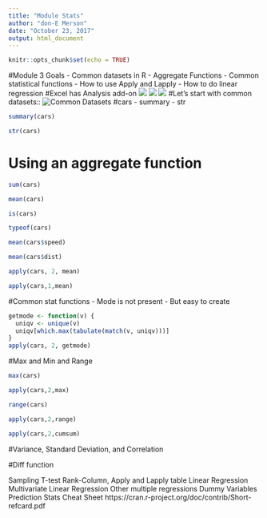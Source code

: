 ```yaml
---
title: "Module Stats"
author: "don-E Merson"
date: "October 23, 2017"
output: html_document
---
```


```r
knitr::opts_chunk$set(echo = TRUE)
```

#Module 3 Goals
- Common datasets in R
- Aggregate Functions
- Common statistical functions
- How to use Apply and Lapply
- How to do linear regression
#Excel has Analysis add-on
![ ](../../Images/Slide70a.png)
![ ](../../Images/Slide70b.png)
![ ](../../Images/Slide70c.png)
#Let’s start with common datasets::
![ Common Datasets](../../Images/Slide71.png)
#cars
- summary
- str
```r
summary(cars)
```
```r
str(cars)
```

# Using an aggregate function

```r
sum(cars)
```
```r
mean(cars)
```
```r
is(cars)
```
```r
typeof(cars)
```
```r
mean(cars$speed)
```
```r
mean(cars$dist)
```
```r
apply(cars, 2, mean)
```
```r
apply(cars,1,mean)
```

#Common stat functions
- Mode is not present
- But easy to create	

```r
getmode <- function(v) {
  uniqv <- unique(v)
  uniqv[which.max(tabulate(match(v, uniqv)))]
}
apply(cars, 2, getmode)
```

#Max and Min and Range
```r
max(cars)
```
```r
apply(cars,2,max)

```

```r
range(cars)
```
```r
apply(cars,2,range)
```

```r
apply(cars,2,cumsum)
```


#Variance, Standard Deviation, and Correlation


#Diff function

Sampling
T-test
Rank-Column, Apply and Lapply
table
Linear Regression
Multivariate Linear Regression
Other multiple regressions
Dummy Variables
Prediction
Stats Cheat Sheet
https://cran.r-project.org/doc/contrib/Short-refcard.pdf

